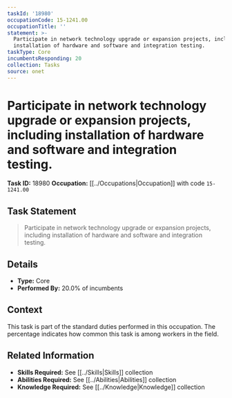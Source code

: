 ```yaml
---
taskId: '18980'
occupationCode: 15-1241.00
occupationTitle: ''
statement: >-
  Participate in network technology upgrade or expansion projects, including
  installation of hardware and software and integration testing.
taskType: Core
incumbentsResponding: 20
collection: Tasks
source: onet
---
```

# Participate in network technology upgrade or expansion projects, including installation of hardware and software and integration testing.

**Task ID:** 18980
**Occupation:** [[../Occupations|Occupation]] with code `15-1241.00`

## Task Statement

> Participate in network technology upgrade or expansion projects, including installation of hardware and software and integration testing.

## Details

- **Type:** Core
- **Performed By:** 20.0% of incumbents

## Context

This task is part of the standard duties performed in this occupation. The percentage indicates how common this task is among workers in the field.

## Related Information

- **Skills Required:** See [[../Skills|Skills]] collection
- **Abilities Required:** See [[../Abilities|Abilities]] collection
- **Knowledge Required:** See [[../Knowledge|Knowledge]] collection
